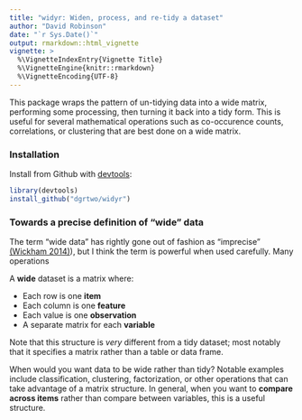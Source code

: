 ```yaml
---
title: "widyr: Widen, process, and re-tidy a dataset"
author: "David Robinson"
date: "`r Sys.Date()`"
output: rmarkdown::html_vignette
vignette: >
  %\VignetteIndexEntry{Vignette Title}
  %\VignetteEngine{knitr::rmarkdown}
  %\VignetteEncoding{UTF-8}
---
```



This package wraps the pattern of un-tidying data into a wide matrix, performing some processing, then turning it back into a tidy form. This is useful for several mathematical operations such as co-occurence counts, correlations, or clustering that are best done on a wide matrix.

### Installation

Install from Github with [devtools](https://github.com/hadley/devtools):

```r
library(devtools)
install_github("dgrtwo/widyr")
```


### Towards a precise definition of "wide" data

The term "wide data" has rightly gone out of fashion as "imprecise" [(Wickham 2014)](http://vita.had.co.nz/papers/tidy-data.pdf)), but I think the term is powerful when used carefully. Many operations 

A **wide** dataset is a matrix where:

* Each row is one **item**
* Each column is one **feature**
* Each value is one **observation**
* A separate matrix for each **variable**

Note that this structure is *very* different from a tidy dataset; most notably that it specifies a matrix rather than a table or data frame.

When would you want data to be wide rather than tidy? Notable examples include classification, clustering, factorization, or other operations that can take advantage of a matrix structure. In general, when you want to **compare across items** rather than compare between variables, this is a useful structure.

